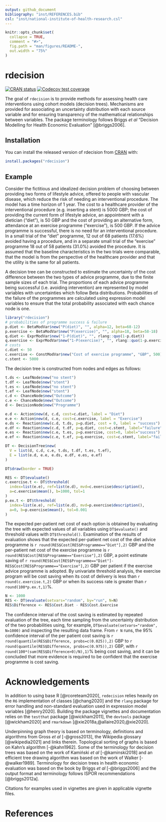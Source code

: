 ```yaml
---
output: github_document
bibliography: "inst/REFERENCES.bib"
csl: "inst/national-institute-of-health-research.csl"
---
```


<!-- README.md is generated from README.Rmd. Please edit that file -->

```r
knitr::opts_chunk$set(
  collapse = TRUE,
  comment = "#>",
  fig.path = "man/figures/README-",
  out.width = "75%"
)
```

# rdecision

<!-- badges: start -->
[![CRAN status](https://www.r-pkg.org/badges/version/rdecision)](https://CRAN.R-project.org/package=rdecision)
[![Codecov test coverage](https://codecov.io/gh/ajsims1704/rdecision/branch/master/graph/badge.svg)](https://codecov.io/gh/ajsims1704/rdecision?branch=master)
<!-- badges: end -->

The goal of `rdecision` is to provide methods for assessing health care 
interventions using cohort models (decision trees). Mechanisms are provided for 
associating an uncertainty distribution with each source variable and for
ensuring transparency of the mathematical relationships between variables.
The package terminology follows Briggs *et al* "Decision Modelling for Health
Economic Evaluation" [@briggs2006].


## Installation

You can install the released version of rdecision from 
[CRAN](https://CRAN.R-project.org) with:

``` r
install.packages("rdecision")
```

## Example

Consider the fictitious and idealized decision problem of choosing between
providing two 
forms of lifestyle advice, offered to people with vascular disease, which reduce
the risk of needing an interventional procedure. The model has a time horizon of 
1 year. The cost to a healthcare provider of the interventional procedure 
(e.g. inserting a stent) is 5000 GBP; the cost of providing the current form of
lifestyle advice, an appointment with a dietician ("diet"), is 50 GBP and the
cost of providing an alternative form, attendance at an exercise
programme ("exercise"), is 500 GBP. If the advice programme is successful, there
is no need for an interventional procedure. In a small trial of the "diet" 
programme, 12 out of 68 patients (17.6%) avoided having a procedure, and in a
separate small trial of the "exercise" programme 18 out of 58 patients (31.0%) 
avoided the procedure. It is assumed that the baseline characteristics in the 
two trials were comparable, that the model is from the perspective of the 
healthcare provider and that the utility is the same for all patients.

A decision tree can be constructed to estimate the uncertainty of the cost 
difference between the two types of advice programme, due to the finite sample 
sizes of each trial. The proportions of each advice programme being successful
(i.e. avoiding intervention) are represented by model variables with 
uncertainties which follow Beta distributions. Probabilities of the failure
of the programmes are calculated using expression model variables to ensure
that the total probability associated with each chance node is one.

```r
library("rdecision")
# probabilities of programme success & failure
p.diet <- BetaModVar$new("P(diet)", "", alpha=12, beta=68-12)
p.exercise <- BetaModVar$new("P(exercise)", "", alpha=18, beta=58-18)
q.diet <- ExprModVar$new("1-P(diet)", "", rlang::quo(1-p.diet))
q.exercise <- ExprModVar$new("1-P(exercise)", "", rlang::quo(1-p.exercise))
# costs
c.diet <- 50
c.exercise <- ConstModVar$new("Cost of exercise programme", "GBP", 500)
c.stent <- 5000
```

The decision tree is constructed from nodes and edges as follows:
```r
t.ds <- LeafNode$new("no stent")
t.df <- LeafNode$new("stent")
t.es <- LeafNode$new("no stent")
t.ef <- LeafNode$new("stent")
c.d <- ChanceNode$new("Outcome")
c.e <- ChanceNode$new("Outcome")
d <- DecisionNode$new("Programme")

e.d <- Action$new(d, c.d, cost=c.diet, label = "Diet")
e.e <- Action$new(d, c.e, cost=c.exercise, label = "Exercise")
e.ds <- Reaction$new(c.d, t.ds, p=p.diet, cost = 0, label = "success")
e.df <- Reaction$new(c.d, t.df, p=q.diet, cost=c.stent, label="failure")
e.es <- Reaction$new(c.e, t.es, p=p.exercise, cost=0, label="success")
e.ef <- Reaction$new(c.e, t.ef, p=q.exercise, cost=c.stent, label="failure")

DT <- DecisionTree$new(
  V = list(d, c.d, c.e, t.ds, t.df, t.es, t.ef),
  E = list(e.d, e.e, e.ds, e.df, e.es, e.ef)
)
```

```r
DT$draw(border = TRUE)
```

```r
RES <- DT$evaluate()
c.exercise.t <- DT$threshold(
  index=list(e.e), ref=list(e.d), mvd=c.exercise$description(),
  a=c.exercise$mean(), b=1000, tol=1
)
p.ex.t <- DT$threshold(
  index=list(e.e), ref=list(e.d), mvd=p.exercise$description(),
  a=0, b=p.exercise$mean(), tol=0.001
)
```
The expected per-patient net cost of each option is obtained by evaluating the
tree with expected values of all variables using `DT$evaluate()` and threshold
values with `DT$threshold()`. Examination of the results of evaluation shows
that the expected per-patient net cost of the diet advice programme 
is `r round(RES$Cost[RES$Programme=="Diet"],2)` GBP 
and the per-patient net cost of the exercise programme 
is `r round(RES$Cost[RES$Programme=="Exercise"],2)` GBP, a point estimate saving
of
`r round(RES$Cost[RES$Programme=="Diet"]-RES$Cost[RES$Programme=="Exercise"],2)`
GBP per patient if the exercise advice programme is adopted. By univariate 
threshold analysis, the exercise program will be cost saving when its cost of
delivery is less than `r round(c.exercise.t,2)` GBP
or when its success rate is greater than `r round(100*p.ex.t,1)`%.

```r
N <- 1000
RES <- DT$evaluate(setvars="random", by="run", N=N)
RES$Difference <- RES$Cost.Diet - RES$Cost.Exercise
```

The confidence interval of the
cost saving is estimated by repeated evaluation of the tree, each time sampling
from the uncertainty distribution of the two probabilities using, for example, 
`DT$evaluate(setvars="random", N=1000)` and inspecting the resulting data frame.
From `r N` runs, the 95% confidence interval of the per patient cost saving 
is `r round(quantile(RES$Difference, probs=c(0.025)),2)` GBP 
to `r round(quantile(RES$Difference, probs=c(0.975)),2)` GBP, with
`r round(100*(sum(RES$Difference>0)/N),1)`% being cost saving, and it can be
concluded that more evidence is required to be confident that the exercise
programme is cost saving.

# Acknowledgements
In addition to using base R [@rcoreteam2020], `redecision` relies heavily on
the `R6` implementation of classes [@chang2020] and the `rlang` package for
error handling and non-standard evaluation used in expression model variables
[@henry2020]. Building the package vignettes and documentation relies on the
`testthat` package [@wickham2011], the `devtools` package [@wickham2020] and
`rmarkdown` [@xie2018a,@allaire2020,@xie2020].

Underpinning graph theory is based on terminology, definitions and
algorithms from Gross *et al* [-@gross2013], the Wikipedia 
glossary [@wikipedia2021] and links therein. Topological sorting of graphs
is based on Kahn's algorithm [-@kahn1962]. Some of the terminology for decision
trees was based on the work of Kamiński *et al* [-@kaminski2018] and an 
efficient tree drawing algorithm was based on the work of Walker [-@walker1989]. 
Terminology for decision trees in health economic evaluation was based on
the book by Briggs *et al* [-@briggs2006] and the output format and terminology 
follows ISPOR recommendations [@briggs2012a]. 

Citations for examples used in vignettes are given in applicable vignette
files. 

# References

